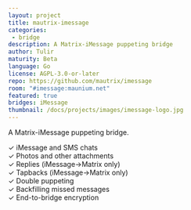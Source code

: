 ```yaml
---
layout: project
title: mautrix-imessage
categories:
 - bridge
description: A Matrix-iMessage puppeting bridge
author: Tulir
maturity: Beta
language: Go
license: AGPL-3.0-or-later
repo: https://github.com/mautrix/imessage
room: "#imessage:maunium.net"
featured: true
bridges: iMessage
thumbnail: /docs/projects/images/imessage-logo.jpg
---
```


A Matrix-iMessage puppeting bridge.

✓ iMessage and SMS chats  
✓ Photos and other attachments  
✓ Replies (iMessage->Matrix only)  
✓ Tapbacks (iMessage->Matrix only)  
✓ Double puppeting  
✓ Backfilling missed messages  
✓ End-to-bridge encryption
